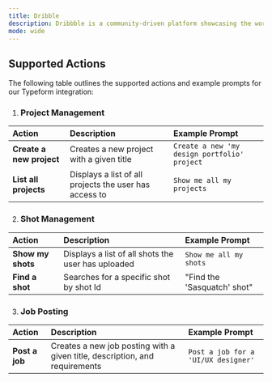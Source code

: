 ```yaml
---
title: Dribble
description: Dribbble is a community-driven platform showcasing the world's best design work.
mode: wide
---
```


## Supported Actions

The following table outlines the supported actions and example prompts for our Typeform integration:

1. ### Project Management

| Action                 | Description                                                                   | Example Prompt                              |
| :--------------------- | :---------------------------------------------------------------------------- | :------------------------------------------ |
| **Create a new project** | Creates a new project with a given title | `Create a new 'my design portfolio' project` |
| **List all projects** | Displays a list of all projects the user has access to | `Show me all my projects` |

2. ### Shot Management

| Action                            | Description                                                               | Example Prompt                                 |
| :-------------------------------- | :------------------------------------------------------------------------ | :--------------------------------------------- |
| **Show my shots** | Displays a list of all shots the user has uploaded | `Show me all my shots` |
| **Find a shot** | Searches for a specific shot by shot Id | "Find the 'Sasquatch' shot" |


3. ### Job Posting

| Action                            | Description                                                               | Example Prompt                                 |
| :-------------------------------- | :------------------------------------------------------------------------ | :--------------------------------------------- |
| **Post a job**	| Creates a new job posting with a given title, description, and requirements	| `Post a job for a 'UI/UX designer'` |